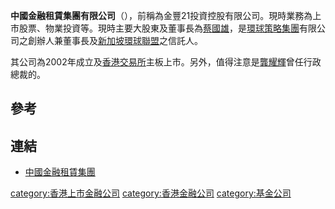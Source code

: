 {{Infobox Company |
company_name =  中國金融租賃集團控股  <br>China Financial Leasing Group Holdings|   
company_logo =  |   
company_type = [[上市公司|上市公司]]({{sehk|2312}})|   
company_slogan = |   
foundation = 2002年 |   
location = {{HK}}[[九龍|九龍]][[尖沙咀|尖沙咀]][[梳士巴利道|梳士巴利道]]3號[[星光行|星光行]]8樓811B-814室|   
key_people = [[主席|主席]]：[[蔡國雄_(商人)|蔡國雄]]<br/>[[董事總經理|董事總經理]]：陳志鴻|   
industry = [[其他金融|其他金融]] |
sales =  |   
profit =  |   
revenue =  |
asset =  |   
market_value =  |
num_employees =  |   
products = |
parent = |   
homepage = [http://www.cflg.com.hk 中國金融租賃集團]
}} 


'''中國金融租賃集團有限公司'''（{{hkex|2312}}），前稱為金豐21投資控股有限公司。現時業務為上市股票、物業投資等。現時主要大股東及董事長為[[蔡國雄|蔡國雄]]，是[[環球策略集團|環球策略集團]]有限公司之創辦人兼董事長及[[新加坡環球聯盟|新加坡環球聯盟]]之信託人。

其公司為2002年成立及[[香港交易所|香港交易所]]主板上市。另外，值得注意是[[龔耀輝|龔耀輝]]曾任行政總裁的。

==參考==
{{reflist}}

== 連結 ==
*[http://www.cflg.com.hk 中國金融租賃集團]{{Wayback|url=http://www.cflg.com.hk/ |date=20200227181115 }}

[[category:香港上市金融公司|category:香港上市金融公司]]
[[category:香港金融公司|category:香港金融公司]]
[[category:基金公司|category:基金公司]]